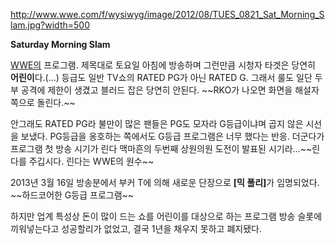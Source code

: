 http://www.wwe.com/f/wysiwyg/image/2012/08/TUES_0821_Sat_Morning_Slam.jpg?width=500

'''Saturday Morning Slam'''

[[WWE]]의 프로그램. 제목대로 토요일 아침에 방송하며 그런만큼 시청자 타겟은 당연히 '''어린이'''다.(...) 등급도 일반 TV쇼의 RATED PG가 아닌 RATED G. 그래서 룰도 일단 두부 공격에 제한이 생겼고 블러드 잡은 당연히 안된다. ~~RKO가 나오면 화면을 해설자쪽으로 돌린다.~~

안그래도 RATED PG라 불만이 많은 팬들은 PG도 모자라 G등급이냐며 곱지 않은 시선을 보냈다. PG등급을 옹호하는 쪽에서도 G등급 프로그램은 너무 했다는 반응. 더군다가 프로그램 첫 방송 시기가 린다 맥마흔의 두번째 상원의원 도전이 발표된 시기라...~~린다를 주깁시다. 린다는 WWE의 원수~~

2013년 3월 16일 방송분에서 부커 T에 의해 새로운 단장으로 '''[믹 폴리]'''가 임명되었다. ~~하드코어한 G등급 프로그램~~

하지만 업계 특성상 돈이 많이 드는 쇼를 어린이를 대상으로 하는 프로그램 방송 슬롯에 끼워넣는다고 성공할리가 없었고, 결국 1년을 채우지 못하고 폐지됐다.
